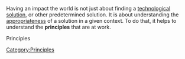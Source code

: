 {{topic header| default.png | Principles}}

Having an impact the world is not just about finding a [[technological solution]], or other predetermined solution. It is about understanding the [[appropriateness]] of a solution in a given context. To do that, it helps to understand the '''principles''' that are at work.

<categorytree mode="pages">Principles</categorytree>

[[Category:Principles]]